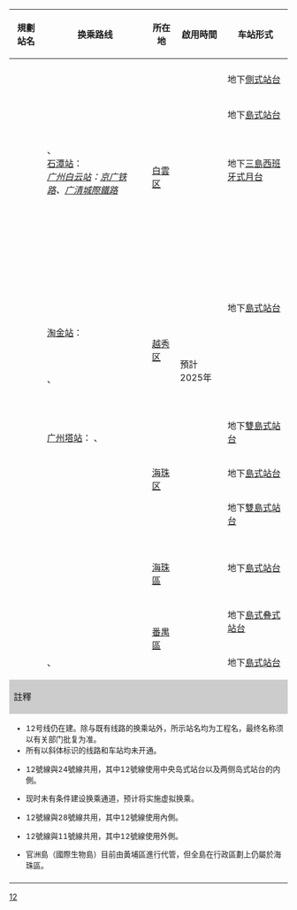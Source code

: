 {| class="wikitable" style="text-align:center;"
! 規劃站名
! 换乘路线
! 所在地
! 啟用時間
! 车站形式
|- 
! colspan="6" style="background:{{廣州地鐵標誌色|12}};" |{{white|12號線}}
|-
! ''{{广州地铁车站链接|浔峰岗}}''
| align=left | {{广州地铁路线链接|6|S}} {{广州地铁车站编号|6|01}}
| rowspan=12| [[白雲区]]
| rowspan=25|預計2025年
| 地下[[側式站台]]
|-
! ''{{广州地铁车站链接|里横路}}''
| align=left | ''{{佛山地铁路线链接|TNH4|SL}}''
| rowspan=3|地下[[島式站台]]
|-
! ''{{广州地铁车站链接|槎头}}''
| align=left | ''{{广州地铁路线链接|13|S}}''
|-
! ''{{广州地铁车站链接|聚龙}}''
| align=left | {{广州地铁路线链接|8|S}} {{广州地铁车站编号|8|06}}
|-
! ''{{广州地铁车站链接|白云站}}''
| align=left | ''{{广州地铁路线链接|22|S}}''、''{{广州地铁路线链接|24|S}}''<br />[[石潭站]]：{{广州地铁路线链接|8|S}}<br />{{rint|cn|rail}} ''[[广州白云站]]：[[京广铁路]]、[[广清城際鐵路]]''
| 地下[[西班牙式月台布局|三島西班牙式月台]]{{ref label|1|L24|L24}}
|-
! ''{{广州地铁车站链接|南航新村}}''
| align=left |
| rowspan=12|地下[[島式站台]]
|-
! ''{{广州地铁车站链接|新市墟}}''
| align=left | ''{{广州地铁路线链接|14|S}}''
|-
! ''{{广州地铁车站链接|白云文化广场}}''
| align=left | {{广州地铁路线链接|2|S}} {{广州地铁车站编号|2|20}}
|-
! ''{{广州地铁车站链接|云溪公园}}''
| align=left | 
|-
! ''{{广州地铁车站链接|小金钟}}''
| align=left | 
|-
! ''{{广州地铁车站链接|景云路}}''
| align=left | 
|-
! ''{{广州地铁车站链接|广园新村}}''
| align=left | ''{{广州地铁路线链接|11|S}}''
|-
! ''{{广州地铁车站链接|恒福路}}''
| align=left | 
| rowspan=5| [[越秀区]]
|-
! ''{{广州地铁车站链接|建设六马路}}''
| align=left | ''{{广州地铁路线标志|13|S}}''<br>[[淘金站]]：{{广州地铁路线链接|5|S}} {{广州地铁车站编号|5|08}}
|-
! ''{{广州地铁车站链接|烈士陵园}}''
| align=left | {{广州地铁路线链接|1|S}} {{广州地铁车站编号|1|11}}
|-
! ''{{广州地铁车站链接|东湖}}''
| align=left | {{广州地铁路线标志|6|S}} {{广州地铁车站编号|6|13}}、''{{广州地铁路线链接|10|S}}''
|-
! ''{{广州地铁车站链接|二沙岛}}''
| align=left | 
|-
! ''{{广州地铁车站链接|岭南广场}}''
| align=left | ''{{广州地铁路线链接|28|S}}''<br>[[广州塔站 (地铁)|广州塔站]]{{ref label|3|虚拟|虚拟}}：{{广州地铁路线链接|3|S}} {{广州地铁车站编号|3|09}}、{{广州地铁路线链接|APM|S}} {{广州地铁车站编号|APM|01}}
| rowspan=5 | [[海珠区]]
| 地下[[雙島式站台]]{{ref label|4|L28|L28}}
|-
! ''{{广州地铁车站链接|赤岗}}''
| align=left | {{广州地铁路线标志|8|S}} {{广州地铁车站编号|8|24}}
| rowspan=2|地下[[島式站台]]
|-
! ''{{广州地铁车站链接|赤沙}}''
| align=left | 
|-
! ''{{广州地铁车站链接|赤沙滘}}''
| align=left | ''{{广州地铁路线标志|11|S}}''
| 地下[[雙島式站台]]{{ref label|2|L11|L11}}
|-
! ''{{广州地铁车站链接|仑头}}''
| align=left | 
| rowspan=2|地下[[島式站台]]
|-
! ''{{广州地铁车站链接|官洲}}''
| align=left | {{广州地铁路线链接|4|S}} {{广州地铁车站编号|4|20}}
|  [[海珠區]]{{ref label|5|BioIs|BioIs}}
|-
! ''{{广州地铁车站链接|大学城北}}''
| align=left | {{广州地铁路线标志|4|S}} {{广州地铁车站编号|4|19}}
| rowspan=2 | [[番禺區]]
| 地下[[島式叠式站台]]
|-
! ''{{广州地铁车站链接|大学城南}}''
| align=left | {{广州地铁路线标志|4|S}} {{广州地铁车站编号|4|18}}、{{广州地铁路线链接|7|S}} {{广州地铁车站编号|7|09}}
| 地下[[島式站台]]
|-
! colspan="6" style="background:#CCCCCC;" |註釋
|-
| colspan="6" style="font-size:85%; text-align:left;" |
* 12号线仍在建。除与既有线路的换乘站外，所示站名均为工程名，最终名称须以有关部门批复为准。
* 所有以斜体标识的线路和车站均未开通。
* {{note label|1|L24|L24}}12號線與24號線共用，其中12號線使用中央岛式站台以及两侧岛式站台的内側。
* {{note label|3|虚拟|虚拟}}现时未有条件建设换乘通道，预计将实施虚拟换乘。
* {{note label|4|L28|L28}}12號線與28號線共用，其中12號線使用內側。
* {{note label|2|L11|L11}}12號線與11號線共用，其中12號線使用外側。
* {{note label|5|BioIs|BioIs}}官洲島（國際生物島）目前由黃埔區進行代管，但全島在行政區劃上仍屬於海珠區。
|-
| colspan="6" style="font-size:85%;" | <div style="text-align: right;">{{Tnavbar|广州地铁12号线车站列表|mini=1}}</div>
|}<noinclude>[[Category:广州地铁车站列表模板|12]]</noinclude>